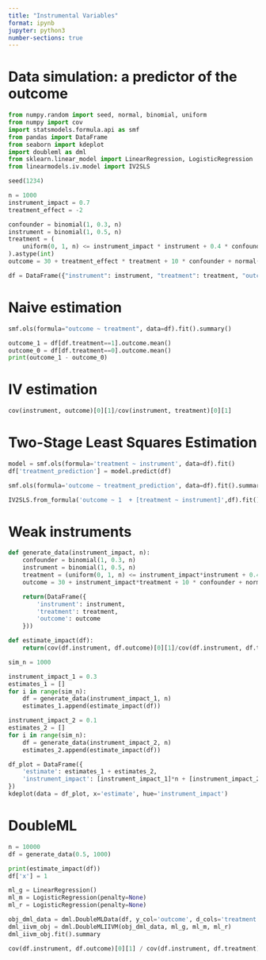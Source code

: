 ```yaml
---
title: "Instrumental Variables"
format: ipynb
jupyter: python3
number-sections: true
---
```


# Data simulation: a predictor of the outcome

```python
from numpy.random import seed, normal, binomial, uniform
from numpy import cov
import statsmodels.formula.api as smf
from pandas import DataFrame
from seaborn import kdeplot
import doubleml as dml
from sklearn.linear_model import LinearRegression, LogisticRegression
from linearmodels.iv.model import IV2SLS

seed(1234)

n = 1000
instrument_impact = 0.7
treatment_effect = -2

confounder = binomial(1, 0.3, n)
instrument = binomial(1, 0.5, n)
treatment = (
    uniform(0, 1, n) <= instrument_impact * instrument + 0.4 * confounder
).astype(int)
outcome = 30 + treatment_effect * treatment + 10 * confounder + normal(0, 2, n)

df = DataFrame({"instrument": instrument, "treatment": treatment, "outcome": outcome})
```

# Naive estimation

```python
smf.ols(formula="outcome ~ treatment", data=df).fit().summary()
```

```python
outcome_1 = df[df.treatment==1].outcome.mean()
outcome_0 = df[df.treatment==0].outcome.mean()
print(outcome_1 - outcome_0)
```

# IV estimation

```python
cov(instrument, outcome)[0][1]/cov(instrument, treatment)[0][1]
```

# Two-Stage Least Squares Estimation
```python
model = smf.ols(formula='treatment ~ instrument', data=df).fit()
df['treatment_prediction'] = model.predict(df)

smf.ols(formula='outcome ~ treatment_prediction', data=df).fit().summary()
```

```python

IV2SLS.from_formula('outcome ~ 1  + [treatment ~ instrument]',df).fit()
```

# Weak instruments


```python
def generate_data(instrument_impact, n):
    confounder = binomial(1, 0.3, n)
    instrument = binomial(1, 0.5, n)
    treatment = (uniform(0, 1, n) <= instrument_impact*instrument + 0.4*confounder).astype(int)
    outcome = 30 + instrument_impact*treatment + 10 * confounder + normal(0, 2, n)

    return(DataFrame({
        'instrument': instrument,
        'treatment': treatment,
        'outcome': outcome
    }))

def estimate_impact(df):
    return(cov(df.instrument, df.outcome)[0][1]/cov(df.instrument, df.treatment)[0][1])
```


```python
sim_n = 1000

instrument_impact_1 = 0.3
estimates_1 = []
for i in range(sim_n):
    df = generate_data(instrument_impact_1, n)
    estimates_1.append(estimate_impact(df))
```


```python
instrument_impact_2 = 0.1
estimates_2 = []
for i in range(sim_n):
    df = generate_data(instrument_impact_2, n)
    estimates_2.append(estimate_impact(df))
```


```python
df_plot = DataFrame({
    'estimate': estimates_1 + estimates_2,
    'instrument_impact': [instrument_impact_1]*n + [instrument_impact_2]*n
})
kdeplot(data = df_plot, x='estimate', hue='instrument_impact')
```

# DoubleML


```python
n = 10000
df = generate_data(0.5, 1000)

print(estimate_impact(df))
df['x'] = 1

ml_g = LinearRegression()
ml_m = LogisticRegression(penalty=None)
ml_r = LogisticRegression(penalty=None)

obj_dml_data = dml.DoubleMLData(df, y_col='outcome', d_cols='treatment', z_cols='instrument')
dml_iivm_obj = dml.DoubleMLIIVM(obj_dml_data, ml_g, ml_m, ml_r)
dml_iivm_obj.fit().summary
```

```python
cov(df.instrument, df.outcome)[0][1] / cov(df.instrument, df.treatment)[0][1]
```